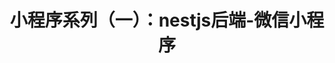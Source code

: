 ---
title: 小程序系列（一）：nestjs后端-微信小程序
description: 小程序系列（三）：nestjs后端-微信小程序
pubDate: '2024-8-27 03:00:00'
heroImage: '/封面图/战争中的鹿.jpeg'
---